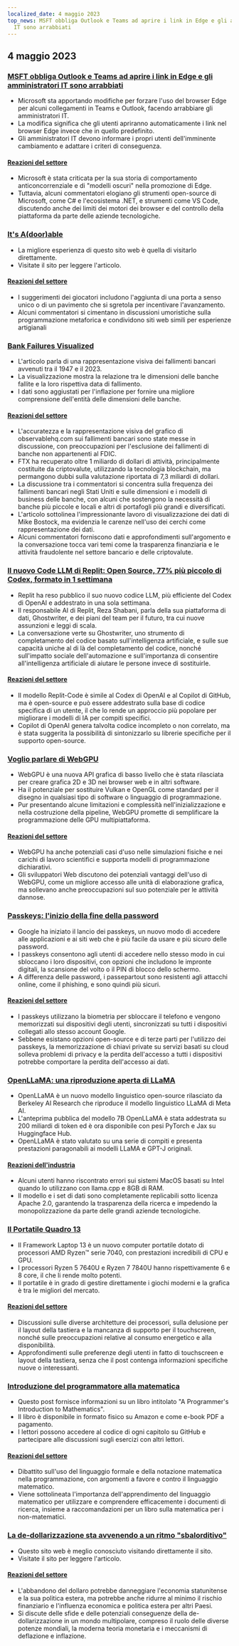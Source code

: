 ```yaml
---
localized_date: 4 maggio 2023
top_news: MSFT obbliga Outlook e Teams ad aprire i link in Edge e gli amministratori
  IT sono arrabbiati
---
```




<CallToAction />

<Steps>

## 4 maggio 2023

### [MSFT obbliga Outlook e Teams ad aprire i link in Edge e gli amministratori IT sono arrabbiati](https://www.theverge.com/2023/5/3/23709297/microsoft-edge-force-outlook-teams-web-links-open)

- Microsoft sta apportando modifiche per forzare l'uso del browser Edge per alcuni collegamenti in Teams e Outlook, facendo arrabbiare gli amministratori IT.
- La modifica significa che gli utenti apriranno automaticamente i link nel browser Edge invece che in quello predefinito.
- Gli amministratori IT devono informare i propri utenti dell'imminente cambiamento e adattare i criteri di conseguenza.

#### [Reazioni del settore](http://news.ycombinator.com/item?id=35800158)

- Microsoft è stata criticata per la sua storia di comportamento anticoncorrenziale e di "modelli oscuri" nella promozione di Edge.
- Tuttavia, alcuni commentatori elogiano gli strumenti open-source di Microsoft, come C# e l'ecosistema .NET, e strumenti come VS Code, discutendo anche dei limiti dei motori dei browser e del controllo della piattaforma da parte delle aziende tecnologiche.

### [It's A(door)able](https://ncase.me/door/)

- La migliore esperienza di questo sito web è quella di visitarlo direttamente.
- Visitate il sito per leggere l'articolo.

#### [Reazioni del settore](http://news.ycombinator.com/item?id=35800492)

- I suggerimenti dei giocatori includono l'aggiunta di una porta a senso unico o di un pavimento che si sgretola per incentivare l'avanzamento.
- Alcuni commentatori si cimentano in discussioni umoristiche sulla programmazione metaforica e condividono siti web simili per esperienze artigianali

### [Bank Failures Visualized](https://observablehq.com/@mbostock/bank-failures)

- L'articolo parla di una rappresentazione visiva dei fallimenti bancari avvenuti tra il 1947 e il 2023.
- La visualizzazione mostra la relazione tra le dimensioni delle banche fallite e la loro rispettiva data di fallimento.
- I dati sono aggiustati per l'inflazione per fornire una migliore comprensione dell'entità delle dimensioni delle banche.

#### [Reazioni del settore](http://news.ycombinator.com/item?id=35795975)

- L'accuratezza e la rappresentazione visiva del grafico di observablehq.com sui fallimenti bancari sono state messe in discussione, con preoccupazioni per l'esclusione dei fallimenti di banche non appartenenti al FDIC.
- FTX ha recuperato oltre 1 miliardo di dollari di attività, principalmente costituite da criptovalute, utilizzando la tecnologia blockchain, ma permangono dubbi sulla valutazione riportata di 7,3 miliardi di dollari.
- La discussione tra i commentatori si concentra sulla frequenza dei fallimenti bancari negli Stati Uniti e sulle dimensioni e i modelli di business delle banche, con alcuni che sostengono la necessità di banche più piccole e locali e altri di portafogli più grandi e diversificati.
- L'articolo sottolinea l'impressionante lavoro di visualizzazione dei dati di Mike Bostock, ma evidenzia le carenze nell'uso dei cerchi come rappresentazione dei dati.
- Alcuni commentatori forniscono dati e approfondimenti sull'argomento e la conversazione tocca vari temi come la trasparenza finanziaria e le attività fraudolente nel settore bancario e delle criptovalute.

### [Il nuovo Code LLM di Replit: Open Source, 77% più piccolo di Codex, formato in 1 settimana](https://www.latent.space/p/reza-shabani#details)

- Replit ha reso pubblico il suo nuovo codice LLM, più efficiente del Codex di OpenAI e addestrato in una sola settimana.
- Il responsabile AI di Replit, Reza Shabani, parla della sua piattaforma di dati, Ghostwriter, e dei piani del team per il futuro, tra cui nuove assunzioni e leggi di scala.
- La conversazione verte su Ghostwriter, uno strumento di completamento del codice basato sull'intelligenza artificiale, e sulle sue capacità uniche al di là del completamento del codice, nonché sull'impatto sociale dell'automazione e sull'importanza di consentire all'intelligenza artificiale di aiutare le persone invece di sostituirle.

#### [Reazioni del settore](http://news.ycombinator.com/item?id=35803435)

- Il modello Replit-Code è simile al Codex di OpenAI e al Copilot di GitHub, ma è open-source e può essere addestrato sulla base di codice specifica di un utente, il che lo rende un approccio più popolare per migliorare i modelli di IA per compiti specifici.
- Copilot di OpenAI genera talvolta codice incompleto o non correlato, ma è stata suggerita la possibilità di sintonizzarlo su librerie specifiche per il supporto open-source.

### [Voglio parlare di WebGPU](https://cohost.org/mcc/post/1406157-i-want-to-talk-about-webgpu)

- WebGPU è una nuova API grafica di basso livello che è stata rilasciata per creare grafica 2D e 3D nei browser web e in altri software.
- Ha il potenziale per sostituire Vulkan e OpenGL come standard per il disegno in qualsiasi tipo di software o linguaggio di programmazione.
- Pur presentando alcune limitazioni e complessità nell'inizializzazione e nella costruzione della pipeline, WebGPU promette di semplificare la programmazione delle GPU multipiattaforma.

#### [Reazioni del settore](http://news.ycombinator.com/item?id=35800988)

- WebGPU ha anche potenziali casi d'uso nelle simulazioni fisiche e nei carichi di lavoro scientifici e supporta modelli di programmazione dichiarativi.
- Gli sviluppatori Web discutono dei potenziali vantaggi dell'uso di WebGPU, come un migliore accesso alle unità di elaborazione grafica, ma sollevano anche preoccupazioni sul suo potenziale per le attività dannose.

### [Passkeys: l'inizio della fine della password](https://blog.google/technology/safety-security/the-beginning-of-the-end-of-the-password/)

- Google ha iniziato il lancio dei passkeys, un nuovo modo di accedere alle applicazioni e ai siti web che è più facile da usare e più sicuro delle password.
- I passkeys consentono agli utenti di accedere nello stesso modo in cui sbloccano i loro dispositivi, con opzioni che includono le impronte digitali, la scansione del volto o il PIN di blocco dello schermo.
- A differenza delle password, i passepartout sono resistenti agli attacchi online, come il phishing, e sono quindi più sicuri.

#### [Reazioni del settore](http://news.ycombinator.com/item?id=35801392)

- I passkeys utilizzano la biometria per sbloccare il telefono e vengono memorizzati sui dispositivi degli utenti, sincronizzati su tutti i dispositivi collegati allo stesso account Google.
- Sebbene esistano opzioni open-source e di terze parti per l'utilizzo dei passkeys, la memorizzazione di chiavi private su servizi basati su cloud solleva problemi di privacy e la perdita dell'accesso a tutti i dispositivi potrebbe comportare la perdita dell'accesso ai dati.

### [OpenLLaMA: una riproduzione aperta di LLaMA](https://github.com/openlm-research/open_llama)

- OpenLLaMA è un nuovo modello linguistico open-source rilasciato da Berkeley AI Research che riproduce il modello linguistico LLaMA di Meta AI.
- L'anteprima pubblica del modello 7B OpenLLaMA è stata addestrata su 200 miliardi di token ed è ora disponibile con pesi PyTorch e Jax su Huggingface Hub.
- OpenLLaMA è stato valutato su una serie di compiti e presenta prestazioni paragonabili ai modelli LLaMA e GPT-J originali.

#### [Reazioni dell'industria](http://news.ycombinator.com/item?id=35798888)

- Alcuni utenti hanno riscontrato errori sui sistemi MacOS basati su Intel quando lo utilizzano con llama.cpp e 8GB di RAM.
- Il modello e i set di dati sono completamente replicabili sotto licenza Apache 2.0, garantendo la trasparenza della ricerca e impedendo la monopolizzazione da parte delle grandi aziende tecnologiche.

### [Il Portatile Quadro 13](https://frame.work/blog/announcing-the-framework-laptop-13-powered-by-amd-ryzen)

- Il Framework Laptop 13 è un nuovo computer portatile dotato di processori AMD Ryzen™ serie 7040, con prestazioni incredibili di CPU e GPU.
- I processori Ryzen 5 7640U e Ryzen 7 7840U hanno rispettivamente 6 e 8 core, il che li rende molto potenti.
- Il portatile è in grado di gestire direttamente i giochi moderni e la grafica è tra le migliori del mercato.

#### [Reazioni del settore](http://news.ycombinator.com/item?id=35802210)

- Discussioni sulle diverse architetture dei processori, sulla delusione per il layout della tastiera e la mancanza di supporto per il touchscreen, nonché sulle preoccupazioni relative al consumo energetico e alla disponibilità.
- Approfondimenti sulle preferenze degli utenti in fatto di touchscreen e layout della tastiera, senza che il post contenga informazioni specifiche nuove o interessanti.

### [Introduzione del programmatore alla matematica](https://pimbook.org)

- Questo post fornisce informazioni su un libro intitolato "A Programmer's Introduction to Mathematics".
- Il libro è disponibile in formato fisico su Amazon e come e-book PDF a pagamento.
- I lettori possono accedere al codice di ogni capitolo su GitHub e partecipare alle discussioni sugli esercizi con altri lettori.

#### [Reazioni del settore](http://news.ycombinator.com/item?id=35800136)

- Dibattito sull'uso del linguaggio formale e della notazione matematica nella programmazione, con argomenti a favore e contro il linguaggio matematico.
- Viene sottolineata l'importanza dell'apprendimento del linguaggio matematico per utilizzare e comprendere efficacemente i documenti di ricerca, insieme a raccomandazioni per un libro sulla matematica per i non-matematici.

### [La de-dollarizzazione sta avvenendo a un ritmo "sbalorditivo"](https://www.bloomberg.com/news/articles/2023-04-18/de-dollarization-is-happening-at-a-stunning-pace-jen-says)

- Questo sito web è meglio conosciuto visitando direttamente il sito.
- Visitate il sito per leggere l'articolo.

#### [Reazioni del settore](http://news.ycombinator.com/item?id=35796915)

- L'abbandono del dollaro potrebbe danneggiare l'economia statunitense e la sua politica estera, ma potrebbe anche ridurre al minimo il rischio finanziario e l'influenza economica e politica estera per altri Paesi.
- Si discute delle sfide e delle potenziali conseguenze della de-dollarizzazione in un mondo multipolare, compreso il ruolo delle diverse potenze mondiali, la moderna teoria monetaria e i meccanismi di deflazione e inflazione.

</Steps>
